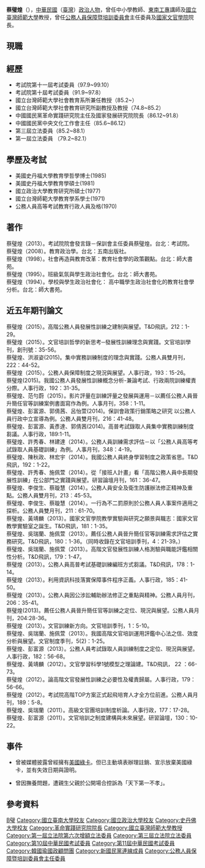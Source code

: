 {{Infobox_officeholder
| name = 蔡璧煌
| image name =
| width = 
| now = 中華民國（台灣）政治人士 
| period = 
| Sex = 男 
| Native place = 
| date of birth = 
| party = {{Kmt|19px}}
| place of birth = 
| educate = 
*[[國立台灣師範大學|國立台灣師範大學]]教育學士
*[[國立政治大學|國立政治大學]]教育碩士
*[[美國|美國]][[史丹福大學|史丹福大學]][[教育學|教育學]]哲學博士
| past = 
*中小學教師、[[東南工專|東南工專]]講師
*國立台灣師範大學副教授、教授
*[[中國國民黨|中國國民黨]]中央委員會文化工作會主任
*中國國民黨[[革命實踐研究院|革命實踐研究院]]主任
*中國國民黨[[國家發展研究院|國家發展研究院]]院長
*[[文山區|文山]][[扶輪社|扶輪社]]社長
*中華民國休閒協會理事長
*[[台北市|台北市]]柯蔡宗親會副理事長
*中華民國[[腦性麻痺|腦性麻痺]]協會常務監事
*[[消費者文教基金會|消費者文教基金會]]委員
*中華民國全國教育會副秘書長
*中華民國車禍受難者救援協會顧問
*愛盲文教基金會顧問
*台北市山岳協會顧問
*台灣省社教文化基金會董事
*中央教師申訴評議委員會委員
*第一屆第六次增額[[立法委員|立法委員]]<br><span style="color: blue;">(1990年-1993年)</span>
*第三屆立法委員<br><span style="color: blue;">(1996年-1999年)</span>
*第十屆考試委員<br><span style="color: blue;">(2002年9月1日-2008年8月31日)</span>
*第十一屆考試委員<br><span style="color: blue;">(2008年9月1日-2010年10月12日)</span>
*[[公務人員保障暨培訓委員會|公務人員保障暨培訓委員會]]主任委員<br><span style="color: blue;">(2010年10月13日-2016年5月19日)
}}
'''蔡璧煌'''（{{bd|1945年|||}}），[[中華民國|中華民國]]（[[臺灣|臺灣]]）[[政治人物|政治人物]]，曾任中小學教師、[[東南工專|東南工專]]講師及[[國立臺灣師範大學|國立臺灣師範大學]]教授，曾任[[公務人員保障暨培訓委員會|公務人員保障暨培訓委員會]]主任委員及[[國家文官學院|國家文官學院]]院長。

==現職==


==經歷==
*考試院第十一屆考試委員（97.9~99.10）
*考試院第十屆考試委員（91.9~97.8）
*國立台灣師範大學社會教育系所兼任教授（85.2~）
*國立台灣師範大學社會教育研究所副教授及教授（74.8~85.2）
*中國國民黨革命實踐研究院主任及國家發展研究院院長（86.12~91.8）
*中國國民黨中央文化工作會主任（85.6~86.12）
*第三屆立法委員（85.2~88.1）
*第一屆立法委員 （79.2~82.1）

==學歷及考試==
*美國史丹福大學教育學哲學博士(1985)
*美國史丹福大學教育學碩士(1981)
*國立政治大學教育研究所碩士(1977)
*國立台灣師範大學教育學系學士(1971)
*公務人員高等考試教育行政人員及格(1970)

==著作==
蔡璧煌（2013）。考試院院會發言錄－保訓會主任委員蔡璧煌。台北：考試院。<br/>
蔡璧煌（2008）。教育政治學。台北：五南出版社。<br/>
蔡璧煌（1998）。社會再造與教育改革：教育社會學的政策觀點。台北：師大書苑。<br/>
蔡璧煌（1995）。班級氣氛與學生政治社會化。台北：師大書苑。<br/>
蔡璧煌（1994）。學校與學生政治社會化： 高中職學生政治社會化的教育社會學分析。台北：師大書苑。<br/>

==近五年期刊論文==
蔡璧煌（2015）。高階公務人員發展性訓練之建制與展望。T&D飛訊，212：1-29。<br/>
蔡璧煌（2015）。文官培訓哲學的新思考─發展性訓練理念與實踐。文官培訓學刊，創刊號：35-56。<br/>
蔡璧煌、洪淑姿(2015)。集中實務訓練制度的理念與實踐。公務人員雙月刊，222：44-52。<br/>
蔡璧煌（2015）。公務人員保障制度之現況與展望。人事行政，193︰15-26。<br/>
蔡璧煌(2015)。我國公務人員發展性訓練概念分析-兼論考試、行政兩院訓練權責分際。人事行政，192：31-35。<br/>
蔡璧煌、范勻蔚（2015）。影片評量在訓練評量之發展與運用－以薦任公務人員晉升簡任官等訓練案例書面寫作為例。人事月刊，358：1-11。<br/>
蔡璧煌、彭富源、郭倩茜、呂怡萱(2014)。保訓會政策行銷策略之研究 以公務人員行政中立宣導為例。公務人員雙月刊，216：41-48。<br/>
蔡璧煌、彭富源、黃彥達、郭倩茜(2014)。高普考試錄取人員集中實務訓練制度芻議。人事行政，189:1-11。<br/>
蔡璧煌、許秀春、林建達（2014）。公務人員訓練需求評估－以「公務人員高等考試錄取人員基礎訓練」為例。人事月刊，348：4-19。<br/>
蔡璧煌、陳秋政、林宏宇（2014）。我國公務人員終身學習制度之政策省思。T&D飛訊，192：1-22。<br/>
蔡璧煌、許秀春、施佩萱（2014）。從「接班人計畫」看「高階公務人員中長期發展性訓練」在公部門之實踐與展望。研習論壇月刊，161：36-47。<br/>
蔡璧煌、李俊生、蔡璇慧（2014）。公務人員安全及衛生防護辦法修正精神及重點。公務人員雙月刊，213︰45-53。<br/>
蔡璧煌、李俊生、蔡璇慧（2014）。一行為不二罰原則於公務人員人事案件適用之探析。公務人員雙月刊，211︰61-70。<br/>
蔡璧煌、黃靖麟（2013）。國家文官學院教學實驗與研究之願景與職志：國家文官教學實驗室之誕生。T&D飛訊，181：1-35。<br/>
蔡璧煌、吳瑞蘭、施佩萱（2013）。薦任公務人員晉升簡任官等訓練需求評估之實務研究。T&D飛訊，180：1-36。（同時收錄在文官培訓季刊，4：21-39。）<br/>
蔡璧煌、吳瑞蘭、施佩萱（2013）。高階文官發展性訓練人格測驗與職能評鑑相關性分析。T&D飛訊，179：1-47。<br/>
蔡璧煌（2013）。公務人員高普考試基礎訓練編班方式芻議。T&D飛訊，178：1-14。<br/>
蔡璧煌（2013）。利用資訊科技落實保障事件程序正義。人事行政，185：41-50。<br/>
蔡璧煌（2013）。公務人員因公涉訟輔助辦法修正之重點與精神。公務人員月刊，206：35-41。<br/>
蔡璧煌(2013)。薦任公務人員晉升簡任官等訓練之定位、現況與展望。公務人員月刊，204:28-36。<br/>
蔡璧煌（2013）。文官訓練新方向。文官培訓季刊，1：5-10。<br/>
蔡璧煌、吳瑞蘭、施佩萱（2013）。我國高階文官培訓運用評鑑中心法之信、效度分析與展望。文官制度季刊，5(2)：1-25。<br/>
蔡璧煌、彭富源（2013）。公務人員考試錄取人員訓練制度之定位、現況與展望。人事行政，182：56-68。<br/>
蔡璧煌、黃靖麟（2012）。文官學習科學1號模型之理論建。T&D飛訊， 22 ：66-73。<br/>
蔡璧煌（2012）。論高階文官發展性訓練之必要性及權責歸屬。人事行政，179：56-66。<br/>
蔡璧煌（2012）。考試院高階TOP方案正式起飛培育人才全方位前進。公務人員月刊，189：5-8。<br/>
蔡璧煌、吳瑞蘭（2011）。高級文官團培訓制度析論。人事行政，177：17-28。<br/>
蔡璧煌、彭富源（2011）。文官培訓之制度建構與未來展望。研習論壇，130：10-22。<br/>

==事件==
*曾被媒體披露曾經擁有[[美國綠卡|美國綠卡]]。但已主動填表辦理註銷、宣示放棄美國綠卡，並有失效日期與證明。

*曾因撫養問題，遭親生父親於公開場合控訴為「天下第一不孝」。

==參考資料==
<div class="references-small">
<references />
</div>

{{DEFAULTSORT:C蔡}}

[[Category:蔡姓|B璧]]
[[Category:國立臺南大學校友|Category:國立臺南大學校友]]
[[Category:國立政治大學校友|Category:國立政治大學校友]]
[[Category:史丹佛大學校友|Category:史丹佛大學校友]]
[[Category:革命實踐研究院院長|Category:革命實踐研究院院長]]
[[Category:國立臺灣師範大學教授|Category:國立臺灣師範大學教授]]
[[Category:第一屆立法院第六次增額立法委員|Category:第一屆立法院第六次增額立法委員]]
[[Category:第三屆立法院立法委員|Category:第三屆立法院立法委員]]
[[Category:第10屆中華民國考試委員|Category:第10屆中華民國考試委員]]
[[Category:第11屆中華民國考試委員|Category:第11屆中華民國考試委員]]
[[Category:韓國瑜國政顧問團|Category:韓國瑜國政顧問團]]
[[Category:新國民黨連線成員|Category:新國民黨連線成員]]
[[Category:公務人員保障暨培訓委員會主任委員|Category:公務人員保障暨培訓委員會主任委員]]